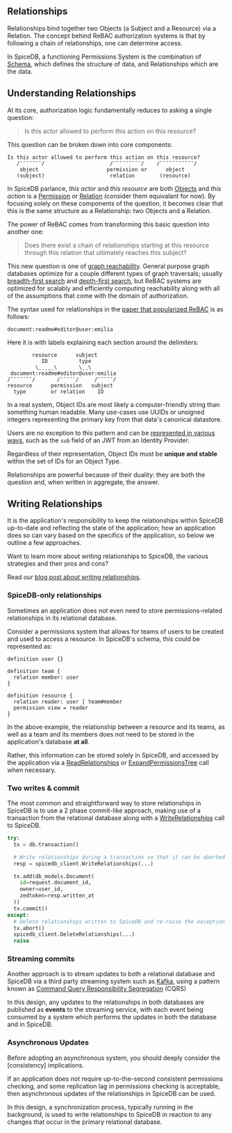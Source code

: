 
## Relationships

Relationships bind together two Objects (a Subject and a Resource) via a Relation.
The concept behind ReBAC authorization systems is that by following a chain of relationships, one can determine access.

In SpiceDB, a functioning Permissions System is the combination of [Schema], which defines the structure of data, and Relationships which are the data.

[schema]: ./schema

## Understanding Relationships

At its core, authorization logic fundamentally reduces to asking a single question:

> Is this actor allowed to perform this action on this resource?

This question can be broken down into core components:

```
Is this actor allowed to perform this action on this resource?
   /¯¯¯¯¯¯¯/                     /¯¯¯¯¯¯¯¯¯/    /¯¯¯¯¯¯¯¯¯¯¯/
    object                      permission or      object
   (subject)                     relation        (resource)
```

In SpiceDB parlance, _this actor_ and _this resource_ are both [Objects] and _this action_ is a [Permission] or [Relation] (consider them equivalant for now).
By focusing solely on these components of the question, it becomes clear that this is the same structure as a Relationship: two Objects and a Relation.

The power of ReBAC comes from transforming this basic question into another one:

> Does there exist a chain of relationships starting at this resource through this relation that ultimately reaches this subject?

This new question is one of [graph reachability].
General purpose graph databases optimize for a couple different types of graph traversals; usually [breadth-first search] and [depth-first search], but ReBAC systems are optimized for scalably and efficiently computing reachability along with all of the assumptions that come with the domain of authorization.

The syntax used for relationships in the [paper that popularized ReBAC](./zanzibar) is as follows:

```
document:readme#editor@user:emilia
```

Here it is with labels explaining each section around the delimiters:

```
        resource      subject
           ID          type
         \ˍˍˍˍˍ\       \ˍˍ\
 document:readme#editor@user:emilia
/¯¯¯¯¯¯¯/       /¯¯¯¯¯/     /¯¯¯¯¯/
resource      permission   subject
  type        or relation    ID
```

<Callout type="info">
  In a real system, Object IDs are most likely a computer-friendly string than something human readable.
  Many use-cases use UUIDs or unsigned integers representing the primary key from that data's canonical datastore.

  Users are no exception to this pattern and can be [represented in various ways][modeling-users], such as the `sub` field of an JWT from an Identity Provider.

  Regardless of their representation, Object IDs must be **unique and stable** within the set of IDs for an Object Type.
</Callout>

Relationships are powerful because of their duality: they are both the question and, when written in aggregate, the answer.

[Objects]: ./schema#object-type-definitions
[Permission]: ./schema#permissions
[Relation]: ./schema#relations
[graph reachability]: https://en.wikipedia.org/wiki/Reachability
[breadth-first search]: https://en.wikipedia.org/wiki/Breadth-first_search
[depth-first search]: https://en.wikipedia.org/wiki/Depth-first_search
[modeling-users]: ../modeling/representing-users

## Writing Relationships

It is the application's responsibility to keep the relationships within SpiceDB up-to-date and reflecting the state of the application; how an application does so can vary based on the specifics of the application, so below we outline a few approaches.

<Callout type="info">
  Want to learn more about writing relationships to SpiceDB, the various strategies and their pros and cons?

  Read our [blog post about writing relationships][write-blog].

  [write-blog]: https://authzed.com/blog/writing-relationships-to-spicedb/
</Callout>

### SpiceDB-only relationships

Sometimes an application does not even need to store permissions-related relationships in its relational database.

Consider a permissions system that allows for teams of users to be created and used to access a resource.
In SpiceDB's schema, this could be represented as:

```zed
definition user {}

definition team {
  relation member: user
}

definition resource {
  relation reader: user | team#member
  permission view = reader
}
```

In the above example, the relationship between a resource and its teams, as well as a team and its members does not need to be stored in the application's database **at all**.

Rather, this information can be stored solely in SpiceDB, and accessed by the application via a [ReadRelationships] or [ExpandPermissionsTree] call when necessary.

[ReadRelationships]: https://buf.build/authzed/api/docs/main:authzed.api.v1#ReadRelationships
[ExpandPermissionsTree]: https://buf.build/authzed/api/docs/main:authzed.api.v1#ExpandPermissionTree

### Two writes & commit

The most common and straightforward way to store relationships in SpiceDB is to use a 2 phase commit-like approach, making use of a transaction from the relational database along with a [WriteRelationships] call to SpiceDB.

[WriteRelationships]: https://buf.build/authzed/api/docs/main:authzed.api.v1#WriteRelationships

```python filename='Example of a 2PC-like approach'
try:
  tx = db.transaction()

  # Write relationships during a transaction so that it can be aborted on exception
  resp = spicedb_client.WriteRelationships(...)

  tx.add(db_models.Document(
    id=request.document_id,
    owner=user_id,
    zedtoken=resp.written_at
  ))
  tx.commit()
except:
  # Delete relationships written to SpiceDB and re-raise the exception
  tx.abort()
  spicedb_client.DeleteRelationships(...)
  raise
```

### Streaming commits

Another approach is to stream updates to both a relational database and SpiceDB via a third party streaming system such as [Kafka], using a pattern known as [Command Query Responsibility Segregation] (CQRS)

[Kafka]: https://kafka.apache.org/
[Command Query Responsibility Segregation]: https://www.confluent.io/blog/event-sourcing-cqrs-stream-processing-apache-kafka-whats-connection/

In this design, any updates to the relationships in both databases are published as **events** to the streaming service, with each event being consumed by a system which performs the updates in both the database and in SpiceDB.

### Asynchronous Updates

<Callout type="warning">
  Before adopting an asynchronous system, you should deeply consider the [consistency] implications.

  [consistency]: ./consistency
</Callout>

If an application does not require up-to-the-second consistent permissions checking, and some replication lag in permissions checking is acceptable, then asynchronous updates of the relationships in SpiceDB can be used.

In this design, a synchronization process, typically running in the background, is used to write relationships to SpiceDB in reaction to any changes that occur in the primary relational database.

